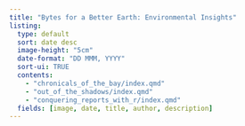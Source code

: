 ```yaml
---
title: "Bytes for a Better Earth: Environmental Insights"
listing:
  type: default
  sort: date desc
  image-height: "5cm"
  date-format: "DD MMM, YYYY"
  sort-ui: TRUE
  contents:
    - "chronicals_of_the_bay/index.qmd"
    - "out_of_the_shadows/index.qmd"
    - "conquering_reports_with_r/index.qmd"
  fields: [image, date, title, author, description]
---
```


::: {.column-screen}
```{=html}
<html lang="en">
<head>
  <meta charset="UTF-8">
  <meta http-equiv="X-UA-Compatible content="IE=edge">
  <meta name="viewport" content = "width=device-width, initial-scale=1.0">
  <title>Document</title>
</head>

  <div class="project-background"></div>

```

:::
